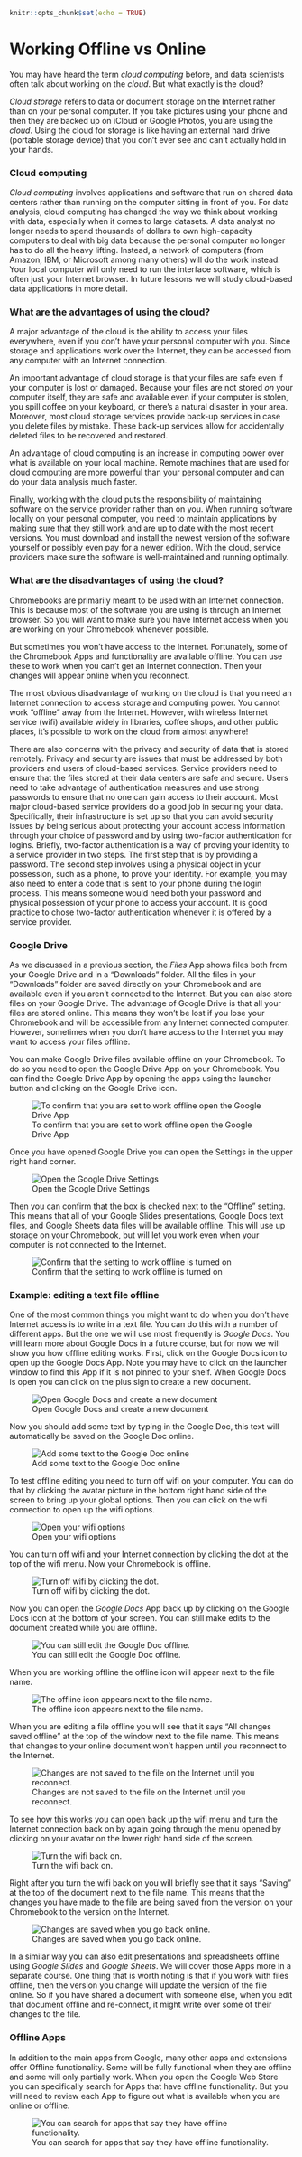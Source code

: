 

```r
knitr::opts_chunk$set(echo = TRUE)
```

# Working Offline vs Online

You may have heard the term *cloud computing* before, and data scientists often talk about working on the *cloud*. But what exactly is the cloud?

*Cloud storage* refers to data or document storage on the Internet rather than on your personal computer. If you take pictures using your phone and then they are backed up on iCloud or Google Photos, you are using the *cloud*.  Using the cloud for storage is like having an external hard drive (portable storage device) that you don't ever see and can't actually hold in your hands.

### Cloud computing

*Cloud computing* involves applications and software that run on shared data centers rather than running on the computer sitting in front of you. For data analysis, cloud computing has changed the way we think about working with data, especially when it comes to large datasets. A data analyst no longer needs to spend thousands of dollars to own high-capacity computers to deal with big data because the personal computer no longer has to do all the heavy lifting. Instead, a network of computers (from Amazon, IBM, or Microsoft among many others) will do the work instead. Your local computer will only need to run the interface software, which is often just your Internet browser. In future lessons we will study cloud-based data applications in more detail.


### What are the advantages of using the cloud?

A major advantage of the cloud is the ability to access your files everywhere,  even if you don't have your personal computer with you. Since storage and applications work over the Internet, they can be accessed from any computer with an Internet connection.

An important advantage of cloud storage is that your files are safe even if your computer is lost or damaged.  Because your files are not stored *on* your computer itself, they are safe and available even if your computer is stolen, you spill coffee on your keyboard, or there's a natural disaster in your area. Moreover, most cloud storage services provide back-up services in case you delete files by mistake. These back-up services allow for accidentally deleted files to be recovered and restored.

An advantage of cloud computing is an increase in computing power over what is available on your local machine.  Remote machines that are used for cloud computing are more powerful than your personal computer and can do your data analysis much faster.

Finally, working with the cloud puts the responsibility of maintaining software on the service provider rather than on you.  When running software locally on your personal computer, you need to maintain applications by making sure that they still work and are up to date with the most recent versions.  You must download and install the newest version of the software yourself or possibly even pay for a newer edition. With the cloud, service providers make sure the software is well-maintained and running optimally.

### What are the disadvantages of using the cloud?

Chromebooks are primarily meant to be used with an Internet connection. This is because most of the software you are using is through an Internet browser. So you will want to make sure you have Internet access when you are working on your Chromebook whenever possible.

But sometimes you won't have access to the Internet. Fortunately, some of the Chromebook Apps and functionality are available offline. You can use these to work when you can't get an Internet connection. Then your changes will appear online when you reconnect.

The most obvious disadvantage of working on the cloud is that you need an Internet connection to access storage and computing power. You cannot work "offline" away from the Internet.  However, with wireless Internet service (wifi) available widely in libraries, coffee shops, and other public places, it's possible to work on the cloud from almost anywhere!

There are also concerns with the privacy and security of data that is stored remotely. Privacy and security are issues that must be addressed by both providers and users of cloud-based services.   Service providers need to ensure that the files stored at their data centers are safe and secure. Users need to take advantage of authentication measures and use strong passwords to ensure that no one can gain access to their account. Most major cloud-based service providers do a good job in securing your data. Specifically, their infrastructure is set up so that you can avoid security issues by being serious about protecting your account access information through your choice of password and by using two-factor authentication for logins. Briefly, two-factor authentication is a way of proving your identity to a service provider in two steps. The first step that is by providing a password. The second step involves using a physical object in your possession, such as a phone, to prove your identity. For example, you may also need to enter a code that is sent to your phone during the login process.  This means someone would need both your password and physical possession of your phone to access your account.  It is good practice to chose two-factor authentication whenever it is offered by a service provider.

### Google Drive

As we discussed in a previous section, the _Files_ App shows files both from your Google Drive and in a "Downloads" folder. All the files in your "Downloads" folder are saved directly on your Chromebook and are available even if you aren't connected to the Internet. But you can also store files on your Google Drive. The advantage of Google Drive is that all your files are stored online. This means they won't be lost if you lose your Chromebook and will be accessible from any Internet connected computer. However, sometimes when you don't have access to the Internet you may want to access your files offline.

You can make Google Drive files available offline on your Chromebook. To do so you need to open the Google Drive App on your Chromebook. You can find the Google Drive App by opening the apps using the launcher button and clicking on the Google Drive icon.



![To confirm that you are set to work offline open the Google Drive App](https://docs.google.com/presentation/d/1OfWCdEL_1NMfa4C5Paz8iOzYaQHFg_60uD0rmpyfjtA/export/png?id=1OfWCdEL_1NMfa4C5Paz8iOzYaQHFg_60uD0rmpyfjtA&pageid=g3a97bbb8d6_0_12)

Once you have opened Google Drive you can open the Settings in the upper right hand corner.


![Open the Google Drive Settings](https://docs.google.com/presentation/d/1OfWCdEL_1NMfa4C5Paz8iOzYaQHFg_60uD0rmpyfjtA/export/png?id=1OfWCdEL_1NMfa4C5Paz8iOzYaQHFg_60uD0rmpyfjtA&pageid=g3b11569432_0_15)


Then you can confirm that the box is checked next to the "Offline" setting. This means that all of your Google Slides presentations, Google Docs text files, and Google Sheets data files will be available offline. This will use up storage on your Chromebook, but will let you work even when your computer is not connected to the Internet.


![Confirm that the setting to work offline is turned on](https://docs.google.com/presentation/d/1OfWCdEL_1NMfa4C5Paz8iOzYaQHFg_60uD0rmpyfjtA/export/png?id=1OfWCdEL_1NMfa4C5Paz8iOzYaQHFg_60uD0rmpyfjtA&pageid=g3b11569432_0_26)


### Example: editing a text file offline

One of the most common things you might want to do when you don't have Internet access is to write in a text file. You can do this with a number of different apps. But the one we will use most frequently is _Google Docs_. You will learn more about Google Docs in a future course, but for now we will show you how offline editing works. First, click on the Google Docs icon to open up the Google Docs App. Note you may have to click on the launcher window to find this App if it is not pinned to your shelf. When Google Docs is open you can click on the plus sign to create a new document.



![Open Google Docs and create a new document](https://docs.google.com/presentation/d/1OfWCdEL_1NMfa4C5Paz8iOzYaQHFg_60uD0rmpyfjtA/export/png?id=1OfWCdEL_1NMfa4C5Paz8iOzYaQHFg_60uD0rmpyfjtA&pageid=g3b11569432_0_64)


Now you should add some text by typing in the Google Doc, this text will automatically be saved on the Google Doc online.


![Add some text to the Google Doc online](https://docs.google.com/presentation/d/1OfWCdEL_1NMfa4C5Paz8iOzYaQHFg_60uD0rmpyfjtA/export/png?id=1OfWCdEL_1NMfa4C5Paz8iOzYaQHFg_60uD0rmpyfjtA&pageid=g3b11569432_0_70)


To test offline editing you need to turn off wifi on your computer. You can do that by clicking the avatar picture in the bottom right hand side of the screen to bring up your global options. Then you can click on the wifi connection to open up the wifi options.



![Open your wifi options](https://docs.google.com/presentation/d/1OfWCdEL_1NMfa4C5Paz8iOzYaQHFg_60uD0rmpyfjtA/export/png?id=1OfWCdEL_1NMfa4C5Paz8iOzYaQHFg_60uD0rmpyfjtA&pageid=g3b11569432_0_39)


You can turn off wifi and your Internet connection by clicking the dot at the top of the wifi menu. Now your Chromebook is offline.


![Turn off wifi by clicking the dot.](https://docs.google.com/presentation/d/1OfWCdEL_1NMfa4C5Paz8iOzYaQHFg_60uD0rmpyfjtA/export/png?id=1OfWCdEL_1NMfa4C5Paz8iOzYaQHFg_60uD0rmpyfjtA&pageid=g3b11569432_0_44)


Now you can open the _Google Docs_ App back up by clicking on the Google Docs icon at the bottom of your screen. You can still make edits to the document created while you are offline.



![You can still edit the Google Doc offline.](https://docs.google.com/presentation/d/1OfWCdEL_1NMfa4C5Paz8iOzYaQHFg_60uD0rmpyfjtA/export/png?id=1OfWCdEL_1NMfa4C5Paz8iOzYaQHFg_60uD0rmpyfjtA&pageid=g3b11569432_0_49)


When you are working offline the offline icon will appear next to the file name.


![The offline icon appears next to the file name.](https://docs.google.com/presentation/d/1OfWCdEL_1NMfa4C5Paz8iOzYaQHFg_60uD0rmpyfjtA/export/png?id=1OfWCdEL_1NMfa4C5Paz8iOzYaQHFg_60uD0rmpyfjtA&pageid=g3b11569432_0_101)


When you are editing a file offline you will see that it says "All changes saved offline" at the top of the window next to the file name. This means that changes to your online document won't happen until you reconnect to the Internet.  


![Changes are not saved to the file on the Internet until you reconnect.](https://docs.google.com/presentation/d/1OfWCdEL_1NMfa4C5Paz8iOzYaQHFg_60uD0rmpyfjtA/export/png?id=1OfWCdEL_1NMfa4C5Paz8iOzYaQHFg_60uD0rmpyfjtA&pageid=g3b11569432_0_119)

To see how this works you can open back up the wifi menu and turn the Internet connection back on by again going through the menu opened by clicking on your avatar on the lower right hand side of the screen.


![Turn the wifi back on.](https://docs.google.com/presentation/d/1OfWCdEL_1NMfa4C5Paz8iOzYaQHFg_60uD0rmpyfjtA/export/png?id=1OfWCdEL_1NMfa4C5Paz8iOzYaQHFg_60uD0rmpyfjtA&pageid=g3b11569432_0_54)


Right after you turn the wifi back on you will briefly see that it says "Saving" at the top of the document next to the file name. This means that the changes you have made to the file are being saved from the version on your Chromebook to the version on the Internet.


![Changes are saved when you go back online.](https://docs.google.com/presentation/d/1OfWCdEL_1NMfa4C5Paz8iOzYaQHFg_60uD0rmpyfjtA/export/png?id=1OfWCdEL_1NMfa4C5Paz8iOzYaQHFg_60uD0rmpyfjtA&pageid=g3b11569432_0_59)

In a similar way you can also edit presentations and spreadsheets offline using _Google Slides_ and _Google Sheets_. We will cover those Apps more in a separate course. One thing that is worth noting is that if you work with files offline, then the version you change will update the version of the file online. So if you have shared a document with someone else, when you edit that document offline and re-connect, it might write over some of their changes to the file.


### Offline Apps

In addition to the main apps from Google, many other apps and extensions offer Offline functionality. Some will be fully functional when they are offline and some will only partially work. When you open the Google Web Store you can specifically search for Apps that have offline functionality. But you will need to review each App to figure out what is available when you are online or offline.


![You can search for apps that say they have offline functionality. ](https://docs.google.com/presentation/d/1OfWCdEL_1NMfa4C5Paz8iOzYaQHFg_60uD0rmpyfjtA/export/png?id=1OfWCdEL_1NMfa4C5Paz8iOzYaQHFg_60uD0rmpyfjtA&pageid=g3b11569432_0_130)
